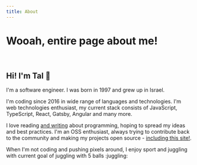 ```yaml
---
title: About
---
```


# Wooah, entire page about me!

<br />

## Hi! I'm Tal :wave:

I'm a software engineer. I was born in 1997 and grew up in Israel.

I'm coding since 2016 in wide range of languages and technologies.
I'm web technologies enthusiast, my current stack consists of JavaScript, TypeScript, React, Gatsby, Angular and many more.

I love reading [and writing](/blog) about programming, hoping to spread my ideas and best practices.
I'm an OSS enthusiast, always trying to contribute back to the community and making my projects open source - [including this site!](/TODO:).

When I'm not coding and pushing pixels around, I enjoy sport and juggling with current goal of juggling with 5 balls :juggling:
